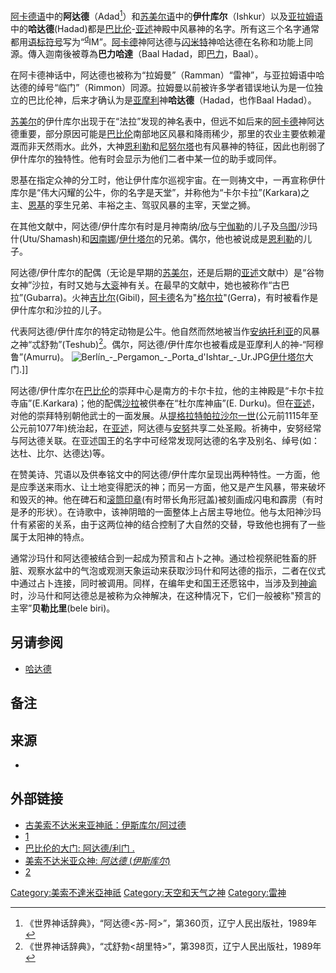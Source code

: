 {{Infobox deity
| type             = mesopotamian
| name             = 阿达德
| image            = Ramman.png
| image_size       = 
| alt              = 
| caption          = [[亚述|亚述]]战士扛着一座阿达德的塑像
| god_of           = 狂风、风暴和雷雨等天气之神
| abode            = [[天堂|天堂]]
| symbol           = [[雷电|雷电]]、公牛、狮子
| consort          = [[沙拉_(女神)|沙拉南纳或欣]]和[[宁伽勒|宁伽勒]]
| siblings         = [[乌图|乌图]]、[[因南娜|因南娜]]
| children         = [[吉比尔|吉比尔]] 或 [[格尔拉|格尔拉]]
| mount            = 
| Roman_equivalent = 
}}

[[阿卡德语|阿卡德语]]中的'''阿达德'''（Adad<ref>《世界神话辞典》，“阿达德<苏-阿>”，第360页，辽宁人民出版社，1989年</ref>）和[[苏美尔语|苏美尔语]]中的'''伊什库尔'''（Ishkur）以及[[亚拉姆语|亚拉姆语]]中的'''哈达德'''(Hadad)都是[[巴比伦|巴比伦]]-[[亚述|亚述]]神殿中风暴神的名字。所有这三个名字通常都用[[语素文字|语标符号]]写为“<sup>[[Dingir|d]]</sup>IM”。[[阿卡德|阿卡德]]神阿达德与[[闪米特人|闪米特]]神哈达德在名称和功能上同源。傳入迦南後被尊為'''巴力哈達'''（Baal Hadad，即[[巴力|巴力]]，Baal）。 

在阿卡德神话中，阿达德也被称为“拉姆曼”（Ramman）“雷神”，与亚拉姆语中哈达德的绰号“临门”（Rimmon）同源。拉姆曼以前被许多学者错误地认为是一位独立的巴比伦神，后来才确认为是[[亚摩利人|亚摩利]]神'''哈达德'''（Hadad，也作Baal Hadad）。 

[[苏美尔|苏美尔]]的伊什库尔出现于在“法拉”发现的神名表中，但远不如后来的[[阿卡德|阿卡德]]神阿达德重要，部分原因可能是[[巴比伦|巴比伦]]南部地区风暴和降雨稀少，那里的农业主要依赖灌溉而非天然雨水。此外，大神[[恩利勒|恩利勒]]和[[尼努尔塔|尼努尔塔]]也有风暴神的特征，因此也削弱了伊什库尔的独特性。他有时会显示为他们二者中某一位的助手或同伴。

恩基在指定众神的分工时，他让伊什库尔巡视宇宙。在一则祷文中，一再宣称伊什库尔是“伟大闪耀的公牛，你的名字是天堂”，并称他为“卡尔卡拉”(Karkara)之主、[[恩基|恩基]]的孪生兄弟、丰裕之主、驾驭风暴的主宰，天堂之狮。 

在其他文献中，阿达德/伊什库尔有时是月神南纳/[[欣_(神话)|欣]]与[[宁伽勒|宁伽勒]]的儿子及[[乌图|乌图]]/沙玛什(Utu/Shamash)和[[因南娜|因南娜]]/[[伊丝塔|伊什塔尔]]的兄弟。偶尔，他也被说成是[[恩利勒|恩利勒]]的儿子。 

阿达德/伊什库尔的配偶（无论是早期的[[苏美尔|苏美尔]]，还是后期的[[亚述|亚述]]文献中）是“谷物女神”沙拉，有时又她与[[大衮|大衮]]神有关。在最早的文献中，她也被称作“古巴拉”(Gubarra)。火神[[吉比尔|吉比尔]](Gibil)，[[阿卡德|阿卡德]]名为"[[格尔拉|格尔拉]]"(Gerra)，有时被看作是伊什库尔和沙拉的儿子。
 
代表阿达德/伊什库尔的特定动物是公牛。他自然而然地被当作[[安纳托利亚|安纳托利亚]]的风暴之神“忒舒勃”(Teshub)<ref>《世界神话辞典》，“忒舒勃<胡里特>”，第398页，辽宁人民出版社，1989年</ref>。偶尔，阿达德/伊什库尔也被看成是亚摩利人的神-“阿穆鲁”(Amurru)。
[[Image:Berlín_-_Pergamon_-_Porta_d'Ishtar_-_Ur.JPG|right]][[伊丝塔|伊什塔尔]]大门.]]

阿达德/伊什库尔在[[巴比伦|巴比伦]]的崇拜中心是南方的卡尔卡拉，他的主神殿是“卡尔卡拉寺庙”(E.Karkara)；他的配偶[[沙拉|沙拉]]被供奉在“杜尔库神庙”(E. Durku)。但在[[亚述|亚述]]，对他的崇拜特别朝他武士的一面发展。从[[提格拉特帕拉沙尔一世|提格拉特帕拉沙尔一世]](公元前1115年至公元前1077年)统治起，在[[亚述|亚述]]，阿达德与[[安努|安努]]共享二处圣殿。祈祷中，安努经常与阿达德关联。在亚述国王的名字中可经常发现阿达德的名字及别名、绰号(如：达杜、比尔、达德达)等。

在赞美诗、咒语以及供奉铭文中的阿达德/伊什库尔呈现出两种特性。一方面，他是应季送来雨水、让土地变得肥沃的神；而另一方面，他又是产生风暴，带来破坏和毁灭的神。他在碑石和[[滚筒印章|滚筒印章]](有时带长角形冠盖)被刻画成闪电和霹雳（有时是矛的形状）。在诗歌中，该神阴暗的一面整体上占居主导地位。他与太阳神沙玛什有紧密的关系，由于这两位神的结合控制了大自然的交替，导致他也拥有了一些属于太阳神的特点。 

通常沙玛什和阿达德被结合到一起成为预言和占卜之神。通过检视祭祀牲畜的肝脏、观察水盆中的气泡或观测天象运动来获取沙玛什和阿达德的指示，二者在仪式中通过占卜连接，同时被调用。同样，在编年史和国王还愿铭中，当涉及到[[神谕|神谕]]时，沙马什和阿达德总是被称为众神解决，在这种情况下，它们一般被称"预言的主宰”'''贝勒比里'''(bele biri)。

== 另请参阅 ==
* [[哈达德|哈达德]]

==备注==
{{reflist}}

==来源==
* {{EB1911|wstitle=Adad}}

==外部链接==
{{Commons category|Adad}}
* [http://oracc.museum.upenn.edu/amgg/listofdeities/ikur/ 古美索不达米来亚神祇：伊斯库尔/阿过德] {{Wayback|url=http://oracc.museum.upenn.edu/amgg/listofdeities/ikur/ |date=20201111214119 }}
* [http://www.britannica.com/EBchecked/topic/4890/在线大英百科全书之阿达德]{{Dead link|date=2018年7月 |bot=InternetArchiveBot |fix-attempted=yes }}
* [http://www.gatewaystobabylon.com/gods/lords/lordadad.html 巴比伦的大门: 阿达德/利门 .] {{Wayback|url=http://www.gatewaystobabylon.com/gods/lords/lordadad.html |date=20210126205651 }} 
* [http://www.mesopotamia.co.uk/gods/explore/adad.html 美索不达米亚众神: ''阿达德'' (''伊斯库尔'')] {{Wayback|url=http://www.mesopotamia.co.uk/gods/explore/adad.html |date=20201114002814 }}
* [http://www.louvre.fr/en/oeuvre-notices/石碑-风暴-神-阿达德-舞动-刻有风暴之神阿达德挥舞雷电的雷电石碑]{{dead link|date=2018年5月 |bot=InternetArchiveBot |fix-attempted=yes }}

{{中东神话}}

{{Authority control}}
[[Category:美索不達米亞神祇|Category:美索不達米亞神祇]]
[[Category:天空和天气之神|Category:天空和天气之神]]
[[Category:雷神|Category:雷神]]